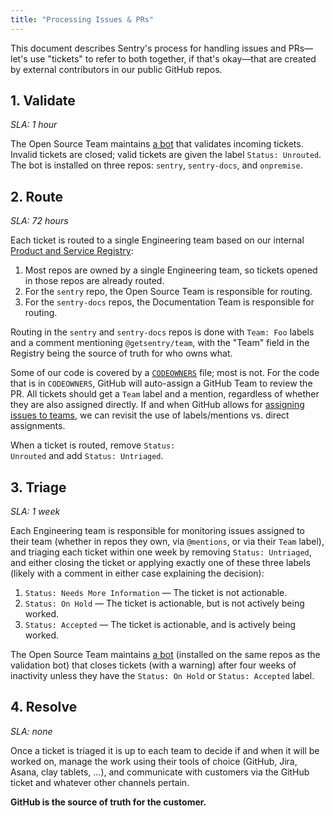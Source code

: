 ```yaml
---
title: "Processing Issues & PRs"
---
```


This document describes Sentry's process for handling issues and PRs—let's use "tickets" to refer to both together, if that's okay—that are created by external contributors in our public GitHub repos.

## 1. Validate

*SLA: 1 hour*

The Open Source Team maintains [a bot](https://github.com/getsentry/.github/blob/main/.github/workflows/validate-new-issue.yml) that validates incoming tickets. Invalid tickets are closed; valid tickets are given the label `Status: Unrouted`. The bot is installed on three repos: `sentry`, `sentry-docs`, and `onpremise`.

## 2. Route

*SLA: 72 hours*

Each ticket is routed to a single Engineering team based on our internal [Product and Service Registry](https://www.notion.so/Product-and-Service-Registry-f90c702816794dcaa7f81ef8e79e40ea):

1. Most repos are owned by a single Engineering team, so tickets opened in those repos are already routed.
2. For the `sentry` repo, the Open Source Team is responsible for routing.
3. For the `sentry-docs` repos, the Documentation Team is responsible for routing.

Routing in the `sentry` and `sentry-docs` repos is done with `Team: Foo` labels and a comment mentioning `@getsentry/team`, with the "Team" field in the Registry being the source of truth for who owns what.

Some of our code is covered by a [`CODEOWNERS`](https://docs.github.com/en/github/creating-cloning-and-archiving-repositories/about-code-owners) file; most is not. For the code that is in `CODEOWNERS`, GitHub will auto-assign a GitHub Team to review the PR. All tickets should get a `Team` label and a mention, regardless of whether they are also assigned directly. If and when GitHub allows for [assigning issues to teams](https://github.com/dear-github/dear-github/issues/170), we can revisit the use of labels/mentions vs. direct assignments.

<Alert level="warning">When a ticket is routed, remove <code>Status: Unrouted</code> and add <code>Status: Untriaged</code>.</Alert>

## 3. Triage

*SLA: 1 week*

Each Engineering team is responsible for monitoring issues assigned to their team (whether in repos they own, via `@mentions`, or via their `Team` label), and triaging each ticket within one week by removing `Status: Untriaged`, and either closing the ticket or applying exactly one of these three labels (likely with a comment in either case explaining the decision):

1. `Status: Needs More Information` — The ticket is not actionable.
2. `Status: On Hold` — The ticket is actionable, but is not actively being worked.
3. `Status: Accepted` — The ticket is actionable, and is actively being worked.

The Open Source Team maintains [a bot](https://github.com/getsentry/sentry/blob/master/.github/workflows/stale.yml) (installed on the same repos as the validation bot) that closes tickets (with a warning) after four weeks of inactivity unless they have the `Status: On Hold` or `Status: Accepted` label.

## 4. Resolve

*SLA: none*

Once a ticket is triaged it is up to each team to decide if and when it will be worked on, manage the work using their tools of choice (GitHub, Jira, Asana, clay tablets, ...), and communicate with customers via the GitHub ticket and whatever other channels pertain.

**GitHub is the source of truth for the customer.**
